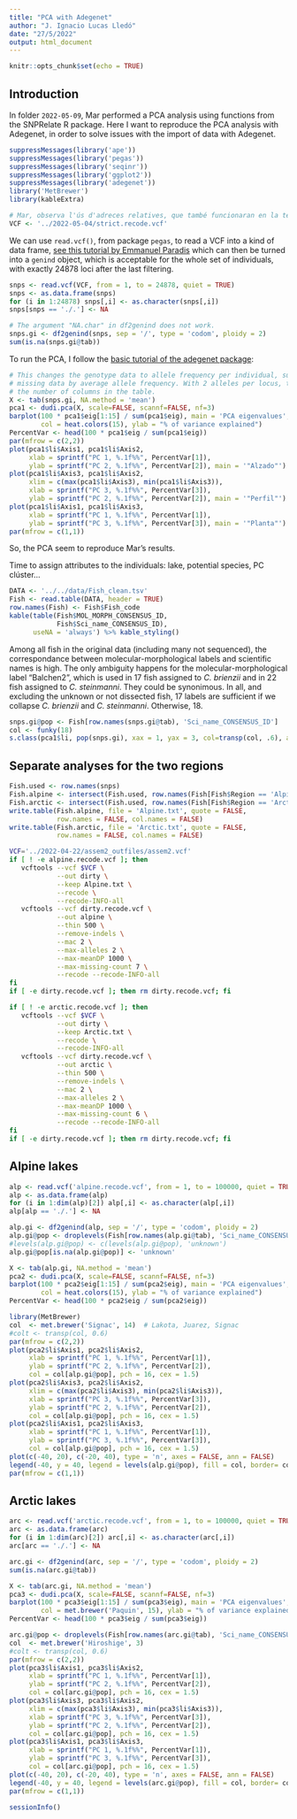 ```yaml
---
title: "PCA with Adegenet"
author: "J. Ignacio Lucas Lledó"
date: "27/5/2022"
output: html_document
---
```


```r
knitr::opts_chunk$set(echo = TRUE)
```

## Introduction
In folder `2022-05-09`, Mar performed a PCA analysis using functions from the SNPRelate
R package. Here I want to reproduce the PCA analysis with Adegenet, in order to solve
issues with the import of data with Adegenet.

```r
suppressMessages(library('ape'))
suppressMessages(library('pegas'))
suppressMessages(library('seqinr'))
suppressMessages(library('ggplot2'))
suppressMessages(library('adegenet'))
library('MetBrewer')
library(kableExtra)

# Mar, observa l'ús d'adreces relatives, que també funcionaran en la teua carpeta:
VCF <- '../2022-05-04/strict.recode.vcf'
```

We can use `read.vcf()`, from package `pegas`, to read a VCF into a kind of data frame,
[see this tutorial by Emmanuel Paradis](https://archive.linux.duke.edu/cran/web/packages/pegas/vignettes/ReadingFiles.pdf)
which can then be turned into a `genind` object, which is acceptable for the whole
set of individuals, with exactly 24878 loci after the last filtering.

```r
snps <- read.vcf(VCF, from = 1, to = 24878, quiet = TRUE)
snps <- as.data.frame(snps)
for (i in 1:24878) snps[,i] <- as.character(snps[,i])
snps[snps == './.'] <- NA

# The argument "NA.char" in df2genind does not work.
snps.gi <- df2genind(snps, sep = '/', type = 'codom', ploidy = 2)
sum(is.na(snps.gi@tab))
```

To run the PCA, I follow the [basic tutorial of the adegenet package](https://github.com/thibautjombart/adegenet/raw/master/tutorials/tutorial-basics.pdf):

```r
# This changes the genotype data to allele frequency per individual, substituting
# missing data by average allele frequency. With 2 alleles per locus, this duplicates
# the number of columns in the table.
X <- tab(snps.gi, NA.method = 'mean')
pca1 <- dudi.pca(X, scale=FALSE, scannf=FALSE, nf=3)
barplot(100 * pca1$eig[1:15] / sum(pca1$eig), main = 'PCA eigenvalues',
        col = heat.colors(15), ylab = "% of variance explained")
PercentVar <- head(100 * pca1$eig / sum(pca1$eig))
par(mfrow = c(2,2))
plot(pca1$li$Axis1, pca1$li$Axis2,
     xlab = sprintf("PC 1, %.1f%%", PercentVar[1]),
     ylab = sprintf("PC 2, %.1f%%", PercentVar[2]), main = '"Alzado"')
plot(pca1$li$Axis3, pca1$li$Axis2,
     xlim = c(max(pca1$li$Axis3), min(pca1$li$Axis3)),
     xlab = sprintf("PC 3, %.1f%%", PercentVar[3]),
     ylab = sprintf("PC 2, %.1f%%", PercentVar[2]), main = '"Perfil"')
plot(pca1$li$Axis1, pca1$li$Axis3,
     xlab = sprintf("PC 1, %.1f%%", PercentVar[1]),
     ylab = sprintf("PC 3, %.1f%%", PercentVar[3]), main = '"Planta"')
par(mfrow = c(1,1))
```

So, the PCA seem to reproduce Mar's results.

Time to assign attributes to the individuals: lake, potential species, PC clúster...

```r
DATA <- '../../data/Fish_clean.tsv'
Fish <- read.table(DATA, header = TRUE)
row.names(Fish) <- Fish$Fish_code
kable(table(Fish$MOL_MORPH_CONSENSUS_ID,
            Fish$Sci_name_CONSENSUS_ID),
      useNA = 'always') %>% kable_styling()
```

Among all fish in the original data (including many not sequenced), the correspondance
between molecular-morphological labels and scientific names is high. The only ambiguity
happens for the molecular-morphological label "Balchen2", which is used in 17 fish
assigned to *C. brienzii* and in 22 fish assigned to *C. steinmanni*. They could be
synonimous. In all, and excluding the unknown or not dissected fish, 17 labels are
sufficient if we collapse *C. brienzii* and *C. steinmanni*. Otherwise, 18.

```r
snps.gi@pop <- Fish[row.names(snps.gi@tab), 'Sci_name_CONSENSUS_ID']
col <- funky(18)
s.class(pca1$li, pop(snps.gi), xax = 1, yax = 3, col=transp(col, .6), axesell=FALSE, cstar=0, cpoint=2, grid = FALSE)
```

## Separate analyses for the two regions

```r
Fish.used <- row.names(snps)
Fish.alpine <- intersect(Fish.used, row.names(Fish[Fish$Region == 'Alpine',]))
Fish.arctic <- intersect(Fish.used, row.names(Fish[Fish$Region == 'Arctic',]))
write.table(Fish.alpine, file = 'Alpine.txt', quote = FALSE,
            row.names = FALSE, col.names = FALSE)
write.table(Fish.arctic, file = 'Arctic.txt', quote = FALSE,
            row.names = FALSE, col.names = FALSE)
```

```bash
VCF='../2022-04-22/assem2_outfiles/assem2.vcf'
if [ ! -e alpine.recode.vcf ]; then
   vcftools --vcf $VCF \
            --out dirty \
            --keep Alpine.txt \
            --recode \
            --recode-INFO-all
   vcftools --vcf dirty.recode.vcf \
            --out alpine \
            --thin 500 \
            --remove-indels \
            --mac 2 \
            --max-alleles 2 \
            --max-meanDP 1000 \
            --max-missing-count 7 \
            --recode --recode-INFO-all
fi
if [ -e dirty.recode.vcf ]; then rm dirty.recode.vcf; fi

if [ ! -e arctic.recode.vcf ]; then
   vcftools --vcf $VCF \
            --out dirty \
            --keep Arctic.txt \
            --recode \
            --recode-INFO-all
   vcftools --vcf dirty.recode.vcf \
            --out arctic \
            --thin 500 \
            --remove-indels \
            --mac 2 \
            --max-alleles 2 \
            --max-meanDP 1000 \
            --max-missing-count 6 \
            --recode --recode-INFO-all
fi
if [ -e dirty.recode.vcf ]; then rm dirty.recode.vcf; fi
```

## Alpine lakes

```r
alp <- read.vcf('alpine.recode.vcf', from = 1, to = 100000, quiet = TRUE)
alp <- as.data.frame(alp)
for (i in 1:dim(alp)[2]) alp[,i] <- as.character(alp[,i])
alp[alp == './.'] <- NA

alp.gi <- df2genind(alp, sep = '/', type = 'codom', ploidy = 2)
alp.gi@pop <- droplevels(Fish[row.names(alp.gi@tab), 'Sci_name_CONSENSUS_ID'])
#levels(alp.gi@pop) <- c(levels(alp.gi@pop), 'unknown')
alp.gi@pop[is.na(alp.gi@pop)] <- 'unknown'

X <- tab(alp.gi, NA.method = 'mean')
pca2 <- dudi.pca(X, scale=FALSE, scannf=FALSE, nf=3)
barplot(100 * pca2$eig[1:15] / sum(pca2$eig), main = 'PCA eigenvalues',
        col = heat.colors(15), ylab = "% of variance explained")
PercentVar <- head(100 * pca2$eig / sum(pca2$eig))
```

```r
library(MetBrewer)
col  <- met.brewer('Signac', 14)  # Lakota, Juarez, Signac
#colt <- transp(col, 0.6)
par(mfrow = c(2,2))
plot(pca2$li$Axis1, pca2$li$Axis2,
     xlab = sprintf("PC 1, %.1f%%", PercentVar[1]),
     ylab = sprintf("PC 2, %.1f%%", PercentVar[2]),
     col = col[alp.gi@pop], pch = 16, cex = 1.5)
plot(pca2$li$Axis3, pca2$li$Axis2,
     xlim = c(max(pca2$li$Axis3), min(pca2$li$Axis3)),
     xlab = sprintf("PC 3, %.1f%%", PercentVar[3]),
     ylab = sprintf("PC 2, %.1f%%", PercentVar[2]),
     col = col[alp.gi@pop], pch = 16, cex = 1.5)
plot(pca2$li$Axis1, pca2$li$Axis3,
     xlab = sprintf("PC 1, %.1f%%", PercentVar[1]),
     ylab = sprintf("PC 3, %.1f%%", PercentVar[3]),
     col = col[alp.gi@pop], pch = 16, cex = 1.5)
plot(c(-40, 20), c(-20, 40), type = 'n', axes = FALSE, ann = FALSE)
legend(-40, y = 40, legend = levels(alp.gi@pop), fill = col, border= col)
par(mfrow = c(1,1))
```

## Arctic lakes

```r
arc <- read.vcf('arctic.recode.vcf', from = 1, to = 100000, quiet = TRUE)
arc <- as.data.frame(arc)
for (i in 1:dim(arc)[2]) arc[,i] <- as.character(arc[,i])
arc[arc == './.'] <- NA

arc.gi <- df2genind(arc, sep = '/', type = 'codom', ploidy = 2)
sum(is.na(arc.gi@tab))

X <- tab(arc.gi, NA.method = 'mean')
pca3 <- dudi.pca(X, scale=FALSE, scannf=FALSE, nf=3)
barplot(100 * pca3$eig[1:15] / sum(pca3$eig), main = 'PCA eigenvalues',
        col = met.brewer('Paquin', 15), ylab = "% of variance explained")
PercentVar <- head(100 * pca3$eig / sum(pca3$eig))
```

```r
arc.gi@pop <- droplevels(Fish[row.names(arc.gi@tab), 'Sci_name_CONSENSUS_ID'])
col  <- met.brewer('Hiroshige', 3)  
#colt <- transp(col, 0.6)
par(mfrow = c(2,2))
plot(pca3$li$Axis1, pca3$li$Axis2,
     xlab = sprintf("PC 1, %.1f%%", PercentVar[1]),
     ylab = sprintf("PC 2, %.1f%%", PercentVar[2]),
     col = col[arc.gi@pop], pch = 16, cex = 1.5)
plot(pca3$li$Axis3, pca3$li$Axis2,
     xlim = c(max(pca3$li$Axis3), min(pca3$li$Axis3)),
     xlab = sprintf("PC 3, %.1f%%", PercentVar[3]),
     ylab = sprintf("PC 2, %.1f%%", PercentVar[2]),
     col = col[arc.gi@pop], pch = 16, cex = 1.5)
plot(pca3$li$Axis1, pca3$li$Axis3,
     xlab = sprintf("PC 1, %.1f%%", PercentVar[1]),
     ylab = sprintf("PC 3, %.1f%%", PercentVar[3]),
     col = col[arc.gi@pop], pch = 16, cex = 1.5)
plot(c(-40, 20), c(-20, 40), type = 'n', axes = FALSE, ann = FALSE)
legend(-40, y = 40, legend = levels(arc.gi@pop), fill = col, border= col)
par(mfrow = c(1,1))
```

```r
sessionInfo()
```